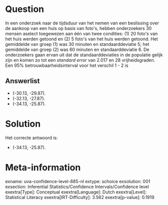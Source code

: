 Question
========

In een onderzoek naar de tijdsduur van het nemen van een beslissing over
de aankoop van een huis op basis van foto\'s, hebben onderzoekers 30
mensen aselect toegewezen aan één van twee condities: (1) 20 foto\'s van
het huis werden getoond en (2) 5 foto\'s van het huis werden getoond.
Het gemiddelde van groep (1) was 30 minuten en standaarddeviatie 5; het
gemiddelde van groep (2) was 60 minuten en standaarddeviatie 6. De
onderzoekers gaan ervan uit dat de standaarddeviaties in de populatie
gelijk zijn en komen zo tot een *standard error* van 2.017 en 28
vrijheidsgraden. Een 95% betrouwbaarheidsinterval voor het verschil 1 -
2 is

Answerlist
----------

* (-30.13, -29.87).
* (-32.13, -27.87).
* (-34.13, -25.87).

Solution
========

Het correcte antwoord is: 

* (-34.13, -25.87).

Meta-information
================
exname: uva-confidence-level-885-nl
extype: schoice
exsolution: 001
exsection: Inferential Statistics/Confidence Intervals/Confidence level
exextra[Type]: Conceptual
exextra[Language]: Dutch
exextra[Level]: Statistical Literacy
exextra[IRT-Difficulty]: 3.562
exextra[p-value]: 0.1919
